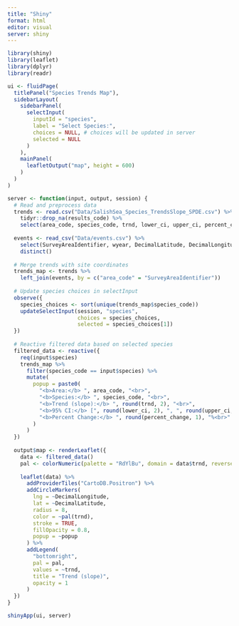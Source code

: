 ```yaml
---
title: "Shiny"
format: html
editor: visual
server: shiny
---
```


```r

library(shiny)
library(leaflet)
library(dplyr)
library(readr)

ui <- fluidPage(
  titlePanel("Species Trends Map"),
  sidebarLayout(
    sidebarPanel(
      selectInput(
        inputId = "species",
        label = "Select Species:",
        choices = NULL, # choices will be updated in server
        selected = NULL
      )
    ),
    mainPanel(
      leafletOutput("map", height = 600)
    )
  )
)

server <- function(input, output, session) {
  # Read and preprocess data
  trends <- read.csv("Data/SalishSea_Species_TrendsSlope_SPDE.csv") %>% 
    tidyr::drop_na(results_code) %>% 
    select(area_code, species_code, trnd, lower_ci, upper_ci, percent_change)
  
  events <- read_csv("Data/events.csv") %>%
    select(SurveyAreaIdentifier, wyear, DecimalLatitude, DecimalLongitude) %>%
    distinct()
  
  # Merge trends with site coordinates
  trends_map <- trends %>%
    left_join(events, by = c("area_code" = "SurveyAreaIdentifier"))
  
  # Update species choices in selectInput
  observe({
    species_choices <- sort(unique(trends_map$species_code))
    updateSelectInput(session, "species",
                      choices = species_choices,
                      selected = species_choices[1])
  })
  
  # Reactive filtered data based on selected species
  filtered_data <- reactive({
    req(input$species)
    trends_map %>%
      filter(species_code == input$species) %>%
      mutate(
        popup = paste0(
          "<b>Area:</b> ", area_code, "<br>",
          "<b>Species:</b> ", species_code, "<br>",
          "<b>Trend (slope):</b> ", round(trnd, 2), "<br>",
          "<b>95% CI:</b> [", round(lower_ci, 2), ", ", round(upper_ci, 2), "]<br>",
          "<b>Percent Change:</b> ", round(percent_change, 1), "%<br>"
        )
      )
  })
  
  output$map <- renderLeaflet({
    data <- filtered_data()
    pal <- colorNumeric(palette = "RdYlBu", domain = data$trnd, reverse = TRUE)
    
    leaflet(data) %>%
      addProviderTiles("CartoDB.Positron") %>%
      addCircleMarkers(
        lng = ~DecimalLongitude,
        lat = ~DecimalLatitude,
        radius = 8,
        color = ~pal(trnd),
        stroke = TRUE,
        fillOpacity = 0.8,
        popup = ~popup
      ) %>%
      addLegend(
        "bottomright",
        pal = pal,
        values = ~trnd,
        title = "Trend (slope)",
        opacity = 1
      )
  })
}

shinyApp(ui, server)


```
